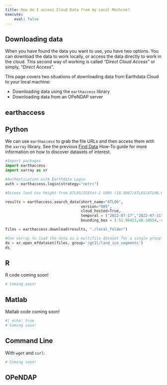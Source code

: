 ```yaml
---
title: How do I access Cloud Data from my Local Machine?
execute:
    eval: false
---
```


## Downloading data

When you have found the data you want to use, you have two options.  You can download the data to work locally, or access the data directly to work in the cloud. This second way of working is called "_Direct Cloud Access_" or simply, "_Direct Access_". 

This page covers two situations of downloading data from Earthdata Cloud to your local machine:

* Downloading data using the `earthaccess` library
* Downloading data from an OPeNDAP server

## earthaccess

::: {.panel-tabset group="language"}

## Python

We can use `earthaccess` to grab the file URLs and then access them with the `xarray` library. See the previous [Find Data]("https://nasa-openscapes.github.io/earthdata-cloud-cookbook/how-tos/find-data/") How-To guide for more information on how to discover datasets of interest. 


```python
#Import packages
import earthaccess
import xarray as xr

#Authentication with Earthdata Login
auth = earthaccess.login(strategy="netrc")

#Access land ice height from ATLAS/ICESat-2 V005 (10.5067/ATLAS/ATL06.005), searching for data over western Greenland coast over two weeks in July 2022. The data are provided as HDF5 granules (files) that span about 1/14th of an orbit.

results = earthaccess.search_data(short_name="ATL06",
                                  version="005",
                                  cloud_hosted=True,
                                  temporal = ("2022-07-17","2022-07-31"),
                                  bounding_box = (-51.96423,68.10554,-48.71969,70.70529))

files = earthaccess.download(results, "./local_folder")

#Use xarray to load the data as a multifile dataset for a single group in the HDF5 file, in this case land ice segments:
ds = xr.open_mfdataset(files, group='/gt1l/land_ice_segments')
ds
```


## R

R code coming soon!

```r
# Coming soon!
```

## Matlab

Matlab code coming soon!

```bash
#| echo: true
# Coming soon!
```

## Command Line

With `wget` and `curl`:

```bash
# Coming soon!
```


:::





## OPeNDAP